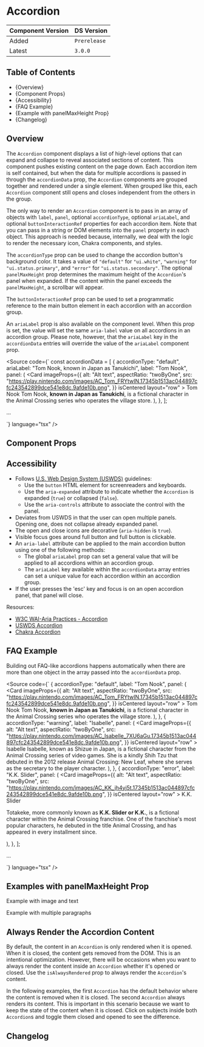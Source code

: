 

<Meta of={AccordionStories} />

# Accordion

| Component Version | DS Version   |
| ----------------- | ------------ |
| Added             | `Prerelease` |
| Latest            | `3.0.0`      |

## Table of Contents

- {<Link href="#overview" target="_self">Overview</Link>}
- {<Link href="#component-props" target="_self">Component Props</Link>}
- {<Link href="#accessibility" target="_self">Accessibility</Link>}
- {<Link href="#faq-example" target="_self">FAQ Example</Link>}
- {<Link href="#example-with-panelmaxheight-prop" target="_self">Example with panelMaxHeight Prop</Link>}
- {<Link href="#changelog" target="_self">Changelog</Link>}

## Overview

<Description of={AccordionStories} />

The `Accordion` component displays a list of high-level options that can expand
and collapse to reveal associated sections of content. This component pushes
existing content on the page down. Each accordion item is self contained, but
when the data for multiple accordions is passed in through the `accordionData`
prop, the `Accordion` components are grouped together and rendered under a
single element. When grouped like this, each `Accordion` component still opens
and closes independent from the others in the group.

The only way to render an `Accordion` component is to pass in an array of
objects with `label`, `panel`, optional `accordionType`, optional `ariaLabel`,
and optional `buttonInteractionRef` properties for each accordion item. Note
that you can pass in a string or DOM elements into the `panel` property in each
object. This approach is needed because, internally, we deal with the logic to
render the necessary icon, Chakra components, and styles.

The `accordionType` prop can be used to change the accordion button's background
color. It takes a value of `"default"` for `"ui.white"`, `"warning"` for
`"ui.status.primary"`, and `"error"` for `"ui.status.secondary"`. The optional
`panelMaxHeight` prop determines the maximum height of the `Accordion`'s panel
when expanded. If the content within the panel exceeds the `panelMaxHeight`, a
scrollbar will appear.

The `buttonInteractionRef` prop can be used to set a programmatic reference to
the main button element in each accordion with an accordion group.

An `ariaLabel` prop is also available on the component level. When this prop is
set, the value will set the same `aria-label` value on all accordions in an
accordion group. Please note, however, that the `ariaLabel` key in the
`accordionData` entries will override the value of the `ariaLabel` component
prop.

<Source
  code={`
const accordionData = [
  {
    accordionType: "default",
    ariaLabel: "Tom Nook, known in Japan as Tanukichi",
    label: "Tom Nook",
    panel: (
      <Card
        imageProps={{
          alt: "Alt text",
          aspectRatio: "twoByOne",
          src: "https://play.nintendo.com/images/AC_Tom_FRYtwIN.17345b1513ac044897cfc243542899dce541e8dc.9afde10b.png",
        }}
        isCentered
        layout="row"
      >
        <CardHeading level="h4" id="heading1">
          Tom Nook
        </CardHeading>
        <CardContent>
          Tom Nook, <b>known in Japan as Tanukichi</b>, is a fictional
          character in the Animal Crossing series who operates the
          village store.
        </CardContent>
      </Card>
    ),
  },
];

...

<Accordion accordionData={accordionData} />
`} language="tsx" />

## Component Props

<Canvas of={AccordionStories.WithControls} />

<ArgTypes of={AccordionStories.WithControls} />

## Accessibility

- Follows [U.S. Web Design System (USWDS)](https://designsystem.digital.gov/components/accordion/)
  guidelines:
  - Use the `button` HTML element for screenreaders and keyboards.
  - Use the `aria-expanded` attribute to indicate whether the `Accordion` is
    expanded (`true`) or collapsed (`false`).
  - Use the `aria-controls` attribute to associate the control with the panel.
- Deviates from USWDS in that the user can open multiple panels. Opening one,
  does not collapse already expanded panel.
- The open and close icons are decorative (`aria-hidden` is `true`).
- Visible focus goes around full button and full button is clickable.
- An `aria-label` attribute can be applied to the main accordion button using
  one of the following methods:
  - The global `ariaLabel` prop can set a general value that will be applied to
    all accordions within an accordion group.
  - The `ariaLabel` key available within the `accordionData` array entries can set
    a unique value for each accordion within an accordion group.
- If the user presses the 'esc' key and focus is on an open accordion panel,
  that panel will close.

Resources:

- [W3C WAI-Aria Practices - Accordion](https://www.w3.org/TR/wai-aria-practices-1.1/#accordion)
- [USWDS Accordion](https://designsystem.digital.gov/components/accordion/)
- [Chakra Accordion](https://chakra-ui.com/docs/components/disclosure/accordion)

## FAQ Example

Building out FAQ-like accordions happens automatically when there are more than
one object in the array passed into the `accordionData` prop.

<Canvas of={AccordionStories.FaqContent} />

<Source
  code={`
  {
    accordionType: "default",
    label: "Tom Nook",
    panel: (
      <Card
        imageProps={{
          alt: "Alt text",
          aspectRatio: "twoByOne",
          src: "https://play.nintendo.com/images/AC_Tom_FRYtwIN.17345b1513ac044897cfc243542899dce541e8dc.9afde10b.png",
        }}
        isCentered
        layout="row"
      >
        <CardHeading level="h4" id="heading1-tom">
          Tom Nook
        </CardHeading>
        <CardContent>
          Tom Nook, <b>known in Japan as Tanukichi</b>, is a fictional character
          in the Animal Crossing series who operates the village store.
        </CardContent>
      </Card>
    ),
  },
  {
    accordionType: "warning",
    label: "Isabelle",
    panel: (
      <Card
        imageProps={{
          alt: "Alt text",
          aspectRatio: "twoByOne",
          src: "https://play.nintendo.com/images/AC_Isabelle_7XU6aGu.17345b1513ac044897cfc243542899dce541e8dc.9afde10b.png",
        }}
        isCentered
        layout="row"
      >
        <CardHeading level="h4" id="heading1-isabelle">
          Isabelle
        </CardHeading>
        <CardContent>
          Isabelle, known as Shizue in Japan, is a fictional character from the
          Animal Crossing series of video games. She is a kindly Shih Tzu that
          debuted in the 2012 release Animal Crossing: New Leaf, where she
          serves as the secretary to the player character.
        </CardContent>
      </Card>
    ),
  },
  {
    accordionType: "error",
    label: "K.K. Slider",
    panel: (
      <Card
        imageProps={{
          alt: "Alt text",
          aspectRatio: "twoByOne",
          src: "https://play.nintendo.com/images/AC_KK_jh4yj5t.17345b1513ac044897cfc243542899dce541e8dc.9afde10b.png",
        }}
        isCentered
        layout="row"
      >
        <CardHeading level="h4" id="heading1-kkslider">
          K.K. Slider
        </CardHeading>
        <CardContent>
          <p>
            Totakeke, more commonly known as <b>K.K. Slider or K.K.</b>, is a
            fictional character within the Animal Crossing franchise. One of the
            franchise's most popular characters, he debuted in the title Animal
            Crossing, and has appeared in every installment since.
          </p>
        </CardContent>
      </Card>
    ),
  },
];

...

<Accordion accordionData={faqContent} />
`} language="tsx" />

## Examples with panelMaxHeight Prop

Example with image and text

<Canvas of={AccordionStories.PanelMaxHeightExample} />

Example with multiple paragraphs

<Canvas of={AccordionStories.PanelMaxHeightExample2} />

## Always Render the Accordion Content

By default, the content in an `Accordion` is only rendered when it is opened. When
it is closed, the content gets removed from the DOM. This is an intentional
optimization. However, there will be occasions when you want to always render the
content inside an `Accordion` whether it's opened or closed. Use the
`isAlwaysRendered` prop to always render the `Accordion`'s content.

In the following examples, the first `Accordion` has the default behavior where
the content is removed when it is closed. The second `Accordion` always renders
its content. This is important in this scenario because we want to keep the state
of the content when it is closed. Click on subjects inside both `Accordion`s and
toggle them closed and opened to see the difference.

<Canvas of={AccordionStories.IsAlwaysRendered} />

## Changelog

<ComponentChangelogTable changelogData={changelogData} />
